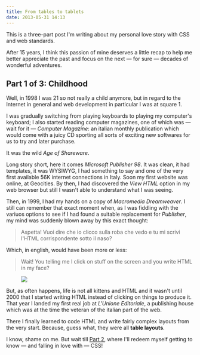 ```yaml
---
title: From tables to tablets
date: 2013-05-31 14:13
---
```


This is a three-part post I'm writing about my personal love story with CSS and web standards.

After 15 years, I think this passion of mine deserves a little recap to help me better appreciate
the past and focus on the next &mdash; for sure &mdash; decades of wonderful adventures.

## Part 1 of 3: Childhood

Well, in 1998 I was 21 so not really a child anymore, but in regard to the Internet in general and web development in particular I was at square 1.

I was gradually switching from playing keyboards to playing my computer's keyboard; I also started reading computer magazines, one of which was &mdash; wait for it &mdash; _Computer Magazine_: an italian monthly publication which would come with a juicy CD sporting all sorts of exciting new softwares for us to try and later purchase.

It was the wild _Age of Shareware_.

Long story short, here it comes _Microsoft Publisher 98_.
It was clean, it had templates, it was WYSIWYG, I had something to say and one of the very first available 56K internet connections in Italy.
Soon my first website was online, at Geocities.
By then, I had discovered the _View HTML_ option in my web browser but still I wasn't able to understand what I was seeing.

Then, in 1999, I had my hands on a copy of _Macromedia Dreamweaver_. I still can remember that exact moment when, as I was fiddling with the variuos options to see if I had found a suitable replacement for _Publisher_, my mind was suddenly blown away by this exact thought:

> Aspetta! Vuoi dire che io clicco sulla roba che vedo e tu mi scrivi l'HTML corrispondente sotto il naso?

Which, in english, would have been more or less:

> Wait! You telling me I click on stuff on the screen and you write HTML in my face?

<Figure caption='Me at the time of my sudden clarity moment.'>

![](/images/posts/2013-05-31-from-tables-to-tablets/html-written.jpg)

</Figure>

But, as often happens, life is not all kittens and HTML and it wasn't until 2000 that I started writing HTML instead of clicking on things to produce it.
That year I landed my first real job at _L'Unione Editoriale_, a publishing house which was at the time the veteran of the italian part of the web.

There I finally learned to code HTML and write fairly complex layouts from the very start.
Because, guess what, they were all **table layouts**.

I know, shame on me. But wait till [Part 2](/blog/2013-06-02-from-tables-to-tablets-part-2-of-3-adolescence/), where I'll redeem myself getting to know &mdash; and falling in love with &mdash; CSS!
